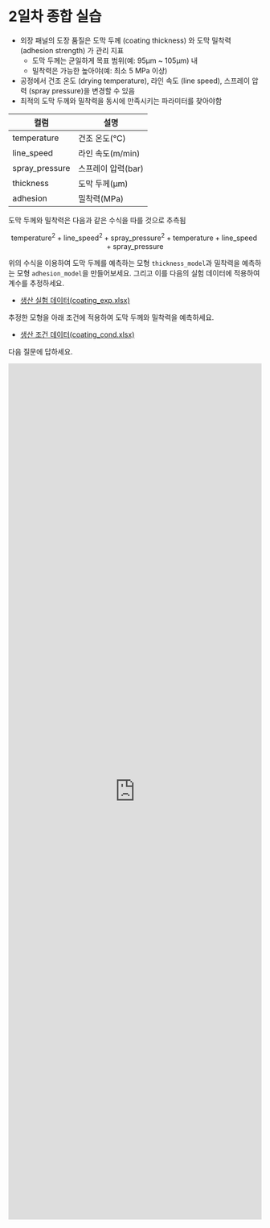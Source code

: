 # 2일차 종합 실습

- 외장 패널의 도장 품질은 도막 두께 (coating thickness) 와 도막 밀착력 (adhesion strength) 가 관리 지표
    - 도막 두께는 균일하게 목표 범위(예: 95µm ~ 105µm) 내
    - 밀착력은 가능한 높아야(예: 최소 5 MPa 이상)
- 공정에서 건조 온도 (drying temperature), 라인 속도 (line speed), 스프레이 압력 (spray pressure)을 변경할 수 있음
- 최적의 도막 두께와 밀착력을 동시에 만족시키는 파라미터를 찾아야함

|컬럼|설명|
|---|---|
|temperature|건조 온도(°C)|
|line_speed|라인 속도(m/min)|
|spray_pressure|스프레이 압력(bar)|
|thickness|도막 두께(µm)|
|adhesion|밀착력(MPa)|

도막 두께와 밀착력은 다음과 같은 수식을 따를 것으로 추측됨

$$
\text{temperature}^2 + \text{line\_speed}^2 + \text{spray\_pressure}^2 + \text{temperature} + \text{line\_speed} + \text{spray\_pressure}
$$


위의 수식을 이용하여 도막 두께를 예측하는 모형 `thickness_model`과 밀착력을 예측하는 모형 `adhesion_model`을 만들어보세요. 그리고 이를 다음의 실험 데이터에 적용하여 계수를 추정하세요.

- [생산 실험 데이터(coating_exp.xlsx)](https://github.com/euphoris/datasets/raw/refs/heads/master/coating_exp.xlsx)

추정한 모형을 아래 조건에 적용하여 도막 두께와 밀착력을 예측하세요.

- [생산 조건 데이터(coating_cond.xlsx)](https://github.com/euphoris/datasets/raw/refs/heads/master/coating_cond.xlsx)

다음 질문에 답하세요.

<iframe src="https://tally.so/embed/3qz0l9?alignLeft=1&hideTitle=1&transparentBackground=1&dynamicHeight=1" loading="lazy" width="100%" height="1700" frameborder="0" marginheight="0" marginwidth="0" title="[통계] day 2 종합 실습"></iframe>
